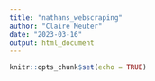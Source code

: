 ```yaml
---
title: "nathans_webscraping"
author: "Claire Meuter"
date: "2023-03-16"
output: html_document
---
```


```r
knitr::opts_chunk$set(echo = TRUE)
```

